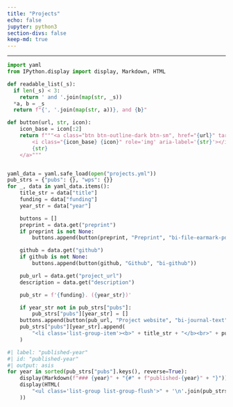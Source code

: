 ```yaml
---
title: "Projects"
echo: false
jupyter: python3
section-divs: false
keep-md: true
---
```


***

```python
import yaml
from IPython.display import display, Markdown, HTML

def readable_list(_s):
  if len(_s) < 3:
    return ' and '.join(map(str, _s))
  *a, b = _s
  return f"{', '.join(map(str, a))}, and {b}"

def button(url, str, icon):
    icon_base = icon[:2]
    return f"""<a class="btn btn-outline-dark btn-sm", href="{url}" target="_blank" rel="noopener noreferrer">
        <i class="{icon_base} {icon}" role='img' aria-label='{str}'></i>
        {str}
    </a>"""


yaml_data = yaml.safe_load(open("projects.yml"))
pub_strs = {"pubs": {}, "wps": {}}
for _, data in yaml_data.items():
    title_str = data["title"]
    funding = data["funding"]
    year_str = data["year"]

    buttons = []
    preprint = data.get("preprint")
    if preprint is not None:
        buttons.append(button(preprint, "Preprint", "bi-file-earmark-pdf"))

    github = data.get("github")
    if github is not None:
        buttons.append(button(github, "Github", "bi-github"))

    pub_url = data.get("project_url")
    description = data.get("description")

    pub_str = f'{funding}. ({year_str})'

    if year_str not in pub_strs["pubs"]:
        pub_strs["pubs"][year_str] = []
    buttons.append(button(pub_url, "Project website", "bi-journal-text"))
    pub_strs["pubs"][year_str].append(
        "<li class='list-group-item'><b>" + title_str + "</b><br>" + pub_str + "<br><em>" + description + "</em><br>" + " ".join(buttons) + "</li>"
    )
```

```python
#| label: "published-year"
#| id: "published-year"
#| output: asis
for year in sorted(pub_strs["pubs"].keys(), reverse=True):
    display(Markdown(f"### {year}" + "{#" + f"published-{year}" + "}"))
    display(HTML(
        "<ul class='list-group list-group-flush'>" + '\n'.join(pub_strs["pubs"][year]) + "</ul>"
    ))
```
